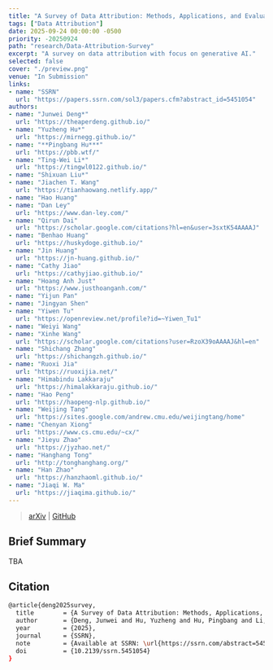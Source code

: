 ```yaml
---
title: "A Survey of Data Attribution: Methods, Applications, and Evaluation in the Era of Generative AI"
tags: ["Data Attribution"]
date: 2025-09-24 00:00:00 -0500
priority: -20250924
path: "research/Data-Attribution-Survey"
excerpt: "A survey on data attribution with focus on generative AI."
selected: false
cover: "./preview.png"
venue: "In Submission"
links:
- name: "SSRN"
  url: "https://papers.ssrn.com/sol3/papers.cfm?abstract_id=5451054"
authors:
- name: "Junwei Deng*"
  url: "https://theaperdeng.github.io/"
- name: "Yuzheng Hu*"
  url: "https://mirnegg.github.io/"
- name: "**Pingbang Hu***"
  url: "https://pbb.wtf/"
- name: "Ting-Wei Li*"
  url: "https://tingwl0122.github.io/"
- name: "Shixuan Liu*"
- name: "Jiachen T. Wang"
  url: "https://tianhaowang.netlify.app/"
- name: "Hao Huang"
- name: "Dan Ley"
  url: "https://www.dan-ley.com/"
- name: "Qirun Dai"
  url: "https://scholar.google.com/citations?hl=en&user=3sxtK54AAAAJ"
- name: "Benhao Huang"
  url: "https://huskydoge.github.io/"
- name: "Jin Huang"
  url: "https://jn-huang.github.io/"
- name: "Cathy Jiao"
  url: "https://cathyjiao.github.io/"
- name: "Hoang Anh Just"
  url: "https://www.justhoanganh.com/"
- name: "Yijun Pan"
- name: "Jingyan Shen"
- name: "Yiwen Tu"
  url: "https://openreview.net/profile?id=~Yiwen_Tu1"
- name: "Weiyi Wang"
- name: "Xinhe Wang"
  url: "https://scholar.google.com/citations?user=RzoX39oAAAAJ&hl=en"
- name: "Shichang Zhang"
  url: "https://shichangzh.github.io/"
- name: "Ruoxi Jia"
  url: "https://ruoxijia.net/"
- name: "Himabindu Lakkaraju"
  url: "https://himalakkaraju.github.io/"
- name: "Hao Peng"
  url: "https://haopeng-nlp.github.io/"
- name: "Weijing Tang"
  url: "https://sites.google.com/andrew.cmu.edu/weijingtang/home"
- name: "Chenyan Xiong"
  url: "https://www.cs.cmu.edu/~cx/"
- name: "Jieyu Zhao"
  url: "https://jyzhao.net/"
- name: "Hanghang Tong"
  url: "http://tonghanghang.org/"
- name: "Han Zhao"
  url: "https://hanzhaoml.github.io/"
- name: "Jiaqi W. Ma"
  url: "https://jiaqima.github.io/"
---
```


> [arXiv](https://arxiv.org/abs/2410.04555) | [GitHub](https://github.com/TRAIS-Lab/dattri)

## Brief Summary

TBA

## Citation

```bash
@article{deng2025survey,
  title        = {A Survey of Data Attribution: Methods, Applications, and Evaluation in the Era of Generative AI},
  author       = {Deng, Junwei and Hu, Yuzheng and Hu, Pingbang and Li, Ting-Wei and Liu, Shixuan and Wang, Jiachen T. and Ley, Dan and Dai, Qirun and Huang, Benhao and Huang, Jin and Jiao, Cathy and Just, Hoang Anh and Pan, Yijun and Shen, Jingyan and Tu, Yiwen and Wang, Weiyi and Wang, Xinhe and Zhang, Shichang and Zhang, Shiyuan and Jia, Ruoxi and Lakkaraju, Himabindu and Peng, Hao and Tang, Weijing and Xiong, Chenyan and Zhao, Jieyu and Tong, Hanghang and Zhao, Han and Ma, Jiaqi W.},
  year         = {2025},
  journal      = {SSRN},
  note         = {Available at SSRN: \url{https://ssrn.com/abstract=5451054}},
  doi          = {10.2139/ssrn.5451054}
}
```

